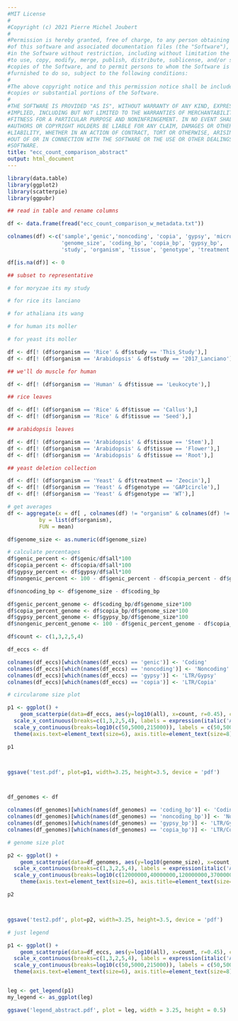 ```yaml
---
#MIT License
#
#Copyright (c) 2021 Pierre Michel Joubert
#
#Permission is hereby granted, free of charge, to any person obtaining a copy
#of this software and associated documentation files (the "Software"), to deal
#in the Software without restriction, including without limitation the rights
#to use, copy, modify, merge, publish, distribute, sublicense, and/or sell
#copies of the Software, and to permit persons to whom the Software is
#furnished to do so, subject to the following conditions:
#
#The above copyright notice and this permission notice shall be included in all
#copies or substantial portions of the Software.
#
#THE SOFTWARE IS PROVIDED "AS IS", WITHOUT WARRANTY OF ANY KIND, EXPRESS OR
#IMPLIED, INCLUDING BUT NOT LIMITED TO THE WARRANTIES OF MERCHANTABILITY,
#FITNESS FOR A PARTICULAR PURPOSE AND NONINFRINGEMENT. IN NO EVENT SHALL THE
#AUTHORS OR COPYRIGHT HOLDERS BE LIABLE FOR ANY CLAIM, DAMAGES OR OTHER
#LIABILITY, WHETHER IN AN ACTION OF CONTRACT, TORT OR OTHERWISE, ARISING FROM,
#OUT OF OR IN CONNECTION WITH THE SOFTWARE OR THE USE OR OTHER DEALINGS IN THE
#SOFTWARE.
title: "ecc_count_comparison_abstract"
output: html_document
---
```


```r
library(data.table)
library(ggplot2)
library(scatterpie)
library(ggpubr)

## read in table and rename columns

df <- data.frame(fread("ecc_count_comparison_w_metadata.txt"))

colnames(df) <-c('sample','genic','noncoding', 'copia', 'gypsy', 'micro', 'large', 'all', 'read_count',
                 'genome_size', 'coding_bp', 'copia_bp', 'gypsy_bp',
                 'study', 'organism', 'tissue', 'genotype', 'treatment')

df[is.na(df)] <- 0
```

```r

## subset to representative

# for moryzae its my study

# for rice its lanciano

# for athaliana its wang

# for human its moller

# for yeast its moller

df <- df[! (df$organism == 'Rice' & df$study == 'This_Study'),]
df <- df[! (df$organism == 'Arabidopsis' & df$study == '2017_Lanciano'),]

## we'll do muscle for human

df <- df[! (df$organism == 'Human' & df$tissue == 'Leukocyte'),]

## rice leaves

df <- df[! (df$organism == 'Rice' & df$tissue == 'Callus'),]
df <- df[! (df$organism == 'Rice' & df$tissue == 'Seed'),]

## arabidopsis leaves

df <- df[! (df$organism == 'Arabidopsis' & df$tissue == 'Stem'),]
df <- df[! (df$organism == 'Arabidopsis' & df$tissue == 'Flower'),]
df <- df[! (df$organism == 'Arabidopsis' & df$tissue == 'Root'),]

## yeast deletion collection

df <- df[! (df$organism == 'Yeast' & df$treatment == 'Zeocin'),]
df <- df[! (df$organism == 'Yeast' & df$genotype == 'GAP1circle'),]
df <- df[! (df$organism == 'Yeast' & df$genotype == 'WT'),]

```

```r

# get averages
df <- aggregate(x = df[ , colnames(df) != "organism" & colnames(df) != "sample"],
          by = list(df$organism),
          FUN = mean)


```

```r

df$genome_size <- as.numeric(df$genome_size)

# calculate percentages
df$genic_percent <- df$genic/df$all*100
df$copia_percent <- df$copia/df$all*100
df$gypsy_percent <- df$gypsy/df$all*100
df$nongenic_percent <- 100 - df$genic_percent - df$copia_percent - df$gypsy_percent

df$noncoding_bp <- df$genome_size - df$coding_bp

df$genic_percent_genome <- df$coding_bp/df$genome_size*100
df$copia_percent_genome <- df$copia_bp/df$genome_size*100
df$gypsy_percent_genome <- df$gypsy_bp/df$genome_size*100
df$nongenic_percent_genome <- 100 - df$genic_percent_genome - df$copia_percent_genome - df$gypsy_percent_genome


```

```r

df$count <- c(1,3,2,5,4)

df_eccs <- df

colnames(df_eccs)[which(names(df_eccs) == 'genic')] <- 'Coding'
colnames(df_eccs)[which(names(df_eccs) == 'noncoding')] <- 'Noncoding'
colnames(df_eccs)[which(names(df_eccs) == 'gypsy')] <- 'LTR/Gypsy'
colnames(df_eccs)[which(names(df_eccs) == 'copia')] <- 'LTR/Copia'

# circularome size plot

p1 <- ggplot() + 
    geom_scatterpie(data=df_eccs, aes(y=log10(all), x=count, r=0.45), cols=c('Coding', 'Noncoding', 'LTR/Copia', 'LTR/Gypsy'), color=NA) + theme_classic()+xlab('')+ ylab('Circularome size')+ coord_fixed()+
  scale_x_continuous(breaks=c(1,3,2,5,4), labels = expression(italic('A. thaliana'), italic('H. sapiens'), italic('O. sativa'), italic('M. oryzae'), italic('S. cerevisiae'))) + # reorder x axis
  scale_y_continuous(breaks=log10(c(50,5000,215000)), labels = c(50,5000,215000))+ # custom y axis labels
  theme(axis.text=element_text(size=6), axis.title=element_text(size=8), legend.title=element_blank(), legend.position='none')

p1



ggsave('test.pdf', plot=p1, width=3.25, height=3.5, device = 'pdf')




```
```r

df_genomes <- df

colnames(df_genomes)[which(names(df_genomes) == 'coding_bp')] <- 'Coding'
colnames(df_genomes)[which(names(df_genomes) == 'noncoding_bp')] <- 'Noncoding'
colnames(df_genomes)[which(names(df_genomes) == 'gypsy_bp')] <- 'LTR/Gypsy'
colnames(df_genomes)[which(names(df_genomes) == 'copia_bp')] <- 'LTR/Copia'

# genome size plot

p2 <- ggplot() + 
    geom_scatterpie(data=df_genomes, aes(y=log10(genome_size), x=count, r=0.45), cols=c('Coding', 'Noncoding', 'LTR/Copia', 'LTR/Gypsy'), color=NA) + theme_classic()+xlab('')+ ylab('Genome size')+ coord_fixed()+
  scale_x_continuous(breaks=c(1,3,2,5,4), labels = expression(italic('A. thaliana'), italic('H. sapiens'), italic('O. sativa'), italic('M. oryzae'), italic('S. cerevisiae'))) +
  scale_y_continuous(breaks=log10(c(12000000,40000000,120000000,370000000,3000000000)), labels = c('12 Mbp','40 Mbp','120 Mbp', '370 Mbp', '3 Gbp'))+
    theme(axis.text=element_text(size=6), axis.title=element_text(size=8), legend.title=element_blank(),  legend.position='none')

p2



ggsave('test2.pdf', plot=p2, width=3.25, height=3.5, device = 'pdf')


```

```r

# just legend

p1 <- ggplot() + 
    geom_scatterpie(data=df_eccs, aes(y=log10(all), x=count, r=0.45), cols=c('Coding', 'Noncoding', 'LTR/Copia', 'LTR/Gypsy'), color=NA) + theme_classic()+xlab('')+ ylab('Circularome size')+ coord_fixed()+
  scale_x_continuous(breaks=c(1,3,2,5,4), labels = expression(italic('A. thaliana'), italic('H. sapiens'), italic('O. sativa'), italic('M. oryzae'), italic('S. cerevisiae'))) +
  scale_y_continuous(breaks=log10(c(50,5000,215000)), labels = c(50,5000,215000))+
  theme(axis.text=element_text(size=6), axis.title=element_text(size=8), legend.title=element_blank(), legend.position='bottom',legend.text=element_text(size=6))


leg <- get_legend(p1)
my_legend <- as_ggplot(leg)

ggsave('legend_abstract.pdf', plot = leg, width = 3.25, height = 0.5)
```

